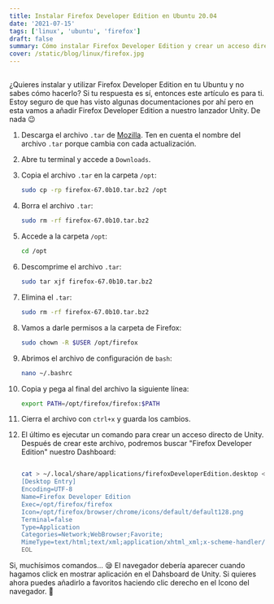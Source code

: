 ```yaml
---
title: Instalar Firefox Developer Edition en Ubuntu 20.04
date: '2021-07-15'
tags: ['linux', 'ubuntu', 'firefox']
draft: false
summary: Cómo instalar Firefox Developer Edition y crear un acceso directo
cover: /static/blog/linux/firefox.jpg
---
```


<section>

##

¿Quieres instalar y utilizar Firefox Developer Edition en tu Ubuntu y no sabes cómo hacerlo?
Si tu respuesta es sí, entonces este artículo es para ti. Estoy seguro de que has visto algunas documentaciones por ahí pero en esta vamos a añadir Firefox Developer Edition a nuestro lanzador Unity. De nada 😉

</section>

<section>

1. Descarga el archivo `.tar` de <a href="https://www.mozilla.org/en-US/firefox/developer/" target="_blank" rel="noopener noreferrer">Mozilla</a>. Ten en cuenta el nombre del archivo `.tar` porque cambia con cada actualización.
2. Abre tu terminal y accede a `Downloads`.
3. Copia el archivo `.tar` en la carpeta `/opt`:
   ```bash
   sudo cp -rp firefox-67.0b10.tar.bz2 /opt
   ```
4. Borra el archivo `.tar`:
   ```bash
   sudo rm -rf firefox-67.0b10.tar.bz2
   ```
5. Accede a la carpeta `/opt`:
   ```bash
   cd /opt
   ```
6. Descomprime el archivo `.tar`:
   ```bash
   sudo tar xjf firefox-67.0b10.tar.bz2
   ```
7. Elimina el `.tar`:
   ```bash
   sudo rm -rf firefox-67.0b10.tar.bz2
   ```
8. Vamos a darle permisos a la carpeta de Firefox:
   ```bash
   sudo chown -R $USER /opt/firefox
   ```
9. Abrimos el archivo de configuración de `bash`:
   ```bash
   nano ~/.bashrc
   ```
10. Copia y pega al final del archivo la siguiente línea:
    ```bash
    export PATH=/opt/firefox/firefox:$PATH
    ```
11. Cierra el archivo con `ctrl+x` y guarda los cambios.
12. El último es ejecutar un comando para crear un acceso directo de Unity. Después de crear este archivo, podremos buscar "Firefox Developer Edition" nuestro Dashboard:

    ```bash

    cat > ~/.local/share/applications/firefoxDeveloperEdition.desktop <<EOL
    [Desktop Entry]
    Encoding=UTF-8
    Name=Firefox Developer Edition
    Exec=/opt/firefox/firefox
    Icon=/opt/firefox/browser/chrome/icons/default/default128.png
    Terminal=false
    Type=Application
    Categories=Network;WebBrowser;Favorite;
    MimeType=text/html;text/xml;application/xhtml_xml;x-scheme-handler/http;x-scheme-handler/https;x-scheme-handler/ftp; X-Ayatana-Desktop-Shortcuts=NewWindow;NewIncognitos;
    EOL


    ```

Si, muchísimos comandos... 😪
El navegador debería aparecer cuando hagamos click en mostrar aplicación en el Dahsboard de Unity. Si quieres ahora puedes añadirlo a favoritos haciendo clic derecho en el Icono del navegador. 👏

</section>

